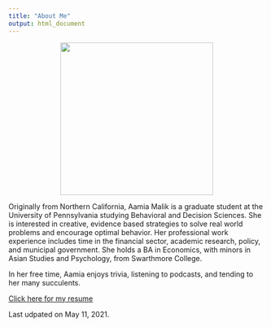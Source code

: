 ```yaml
---
title: "About Me"
output: html_document
---
```


<p align="center">
  <img width="300" src="Malik Headshot.jpeg">
</p>

Originally from Northern California, Aamia Malik is a graduate student at the University of Pennsylvania studying Behavioral and Decision Sciences. She is interested in creative, evidence based strategies to solve real world problems and encourage optimal behavior. Her professional work experience includes time in the financial sector, academic research, policy, and municipal government. She holds a BA in Economics, with minors in Asian Studies and Psychology, from Swarthmore College. 

In her free time, Aamia enjoys trivia, listening to podcasts, and tending to her many succulents. 

[Click here for my resume](Malik Github Resume.pdf)

Last udpated on May 11, 2021.

